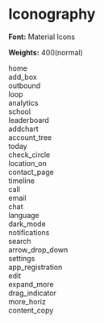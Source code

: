
<Meta title="Foundation/Iconography" />

# Iconography

**Font:** Material Icons

**Weights:** 400(normal)

<IconGallery>
<IconItem name="home">
    <div className="material-icons" style={{ fontWeight: '400', fontSizes: '24px', color:'#6e6b7b' }}>
     home
    </div>
  </IconItem>
  <IconItem name="add_box">
    <div className="material-icons" style={{ fontWeight: '400', fontSizes: '24px', color:'#6e6b7b' }}>
      add_box
    </div>
  </IconItem>
  <IconItem name="outbound">
    <div className="material-icons" style={{ fontWeight: '400', fontSizes: '24px', color:'#6e6b7b' }}>
      outbound
    </div>
  </IconItem>
  <IconItem name="loop">
    <div className="material-icons" style={{ fontWeight: '400', fontSizes: '24px', color:'#6e6b7b' }}>
      loop
    </div>
  </IconItem>
  <IconItem name="analytics">
    <div className="material-icons" style={{ fontWeight: '400', fontSizes: '24px', color:'#6e6b7b' }}>
      analytics
    </div>
  </IconItem>
  <IconItem name="school">
    <div className="material-icons" style={{ fontWeight: '400', fontSizes: '24px', color:'#6e6b7b' }}>
     school
    </div>
  </IconItem>
  <IconItem name="  leaderboard">
    <div className="material-icons-round" style={{ fontWeight: '400', fontSizes: '24px', color:'#6e6b7b' }}>
     leaderboard
    </div>
  </IconItem>
  <IconItem name="addchart">
    <div className="material-icons-round" style={{ fontWeight: '400', fontSizes: '24px', color:'#6e6b7b' }}>
      addchart
    </div>
  </IconItem>
  <IconItem name="account_tree">
    <div className="material-icons-round" style={{ fontWeight: '400', fontSizes: '24px', color:'#6e6b7b' }}>
      account_tree
    </div>
  </IconItem>
  <IconItem name="today">
    <div className="material-icons-round" style={{ fontWeight: '400', fontSizes: '24px', color:'#6e6b7b' }}>
     today
    </div>
  </IconItem>
  <IconItem name="check_circle">
    <div className="material-icons" style={{ fontWeight: '400', fontSizes: '24px', color:'#6e6b7b' }}>
      check_circle
    </div>
  </IconItem>
  <IconItem name="location_on">
    <div className="material-icons" style={{ fontWeight: '400', fontSizes: '24px', color:'#6e6b7b' }}>
     location_on
    </div>
  </IconItem>
  <IconItem name="contact_page">
    <div className="material-icons" style={{ fontWeight: '400', fontSizes: '24px', color:'#6e6b7b' }}>
     contact_page
    </div>
  </IconItem>
  <IconItem name="timeline">
    <div className="material-icons" style={{ fontWeight: '400', fontSizes: '24px', color:'#6e6b7b' }}>
      timeline
    </div>
  </IconItem><IconItem name="call">
    <div className="material-icons" style={{ fontWeight: '400', fontSizes: '24px', color:'#6e6b7b' }}>
      call
    </div>
  </IconItem>
  <IconItem name="email">
    <div className="material-icons" style={{ fontWeight: '400', fontSizes: '24px', color:'#6e6b7b' }}>
     email
    </div>
  </IconItem>
  
  <IconItem name="chat">
    <div className="material-icons" style={{ fontWeight: '400', fontSizes: '24px', color:'#6e6b7b' }}>
      chat
    </div>
  </IconItem>
<IconItem name="language">
    <div className="material-icons" style={{ fontWeight: '400', fontSizes: '24px', color:'#6e6b7b' }}>
     language
    </div>
  </IconItem>

<IconItem name="dark_mode">
  <div
    className="material-icons"
    style={{ fontWeight: '400', fontSizes: '24px', color: '#6e6b7b' }}
  >
    dark_mode
  </div>
</IconItem>
<IconItem name="notifications">
  <div
    className="material-icons"
    style={{ fontWeight: '400', fontSizes: '24px', color: '#6e6b7b' }}
  >
    notifications
  </div>
</IconItem>
<IconItem name="search">
  <div
    className="material-icons"
    style={{ fontWeight: '400', fontSizes: '24px', color: '#6e6b7b' }}
  >
    search
  </div>
</IconItem>
<IconItem name=" arrow_drop_down ">
  <div
    className="material-icons"
    style={{ fontWeight: '400', fontSizes: '24px', color: '#6e6b7b' }}
  >
    arrow_drop_down
  </div>
</IconItem>
<IconItem name="settings">
  <div
    className="material-icons"
    style={{ fontWeight: '400', fontSizes: '24px', color: '#6e6b7b' }}
  >
    settings
  </div>
</IconItem>
<IconItem name="app_registration">
  <div
    className="material-icons"
    style={{ fontWeight: '400', fontSizes: '24px', color: '#6e6b7b' }}
  >
    app_registration
  </div>
</IconItem>
<IconItem name="edit">
  <div
    className="material-icons"
    style={{ fontWeight: '400', fontSizes: '24px', color: '#6e6b7b' }}
  >
    edit
  </div>
</IconItem>
<IconItem name="expand_more">
  <div
    className="material-icons"
    style={{ fontWeight: '400', fontSizes: '24px', color: '#6e6b7b' }}
  >
    expand_more
  </div>
</IconItem>

<IconItem name="drag_indicator">
  <div
    className="material-icons"
    style={{ fontWeight: '400', fontSizes: '24px', color: '#6e6b7b' }}
  >
    drag_indicator
  </div>
</IconItem>
<IconItem name="more_horiz">
  <div
    className="material-icons"
    style={{ fontWeight: '400', fontSizes: '24px', color: '#6e6b7b' }}
  >
    more_horiz
  </div>
</IconItem>
<IconItem name=" content_copy ">
  <div
    className="material-icons"
    style={{ fontWeight: '400', fontSizes: '24px', color: '#6e6b7b' }}
  >
    content_copy
  </div>
</IconItem>

</IconGallery>
